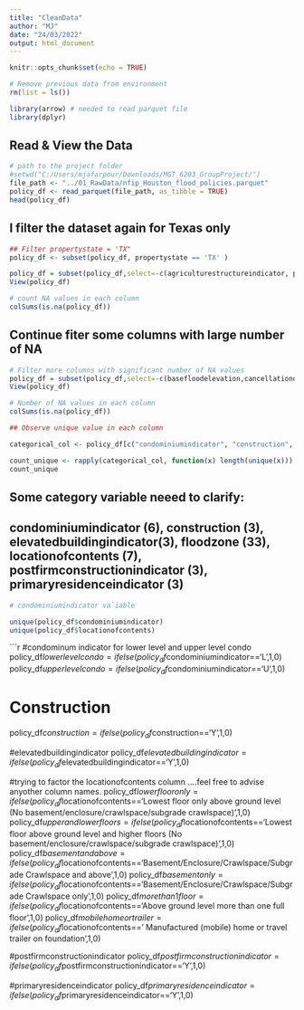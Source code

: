 ```yaml
---
title: "CleanData"
author: "MJ"
date: "24/03/2022"
output: html_document
---
```


```r
knitr::opts_chunk$set(echo = TRUE)
```

```r
# Remove previous data from environment
rm(list = ls())
```

```r
library(arrow) # needed to read parquet file
library(dplyr)
```


## Read & View the Data
```r
# path to the project folder
#setwd("C:/Users/mjafarpour/Downloads/MGT_6203_GroupProject/")
file_path <- "../01_RawData/nfip_Houston_flood_policies.parquet"
policy_df <- read_parquet(file_path, as_tibble = TRUE)
head(policy_df)
```

## I filter the dataset again for Texas only 
```r
## Filter propertystate = 'TX"
policy_df <- subset(policy_df, propertystate == 'TX' )
```


```r
policy_df = subset(policy_df,select=-c(agriculturestructureindicator, propertystate, reportedcity, houseofworshipindicator,nonprofitindicator,regularemergencyprogramindicator,smallbusinessindicatorbuilding,hfiaasurcharge))
View(policy_df)
```

```r
# count NA values in each column
colSums(is.na(policy_df))
```

## Continue fiter some columns with large number of NA

```r
# Filter more columns with significant number of NA values
policy_df = subset(policy_df,select=-c(basefloodelevation,cancellationdateoffloodpolicy, countycode, elevationcertificateindicator, lowestadjacentgrade, lowestfloorelevation, obstructiontype))                          
View(policy_df)
```

```r
# Number of NA values in each column
colSums(is.na(policy_df))
```
```r
## Observe unique value in each column

categorical_col <- policy_df[c("condominiumindicator", "construction", "elevatedbuildingindicator", "floodzone", "locationofcontents", "postfirmconstructionindicator", "primaryresidenceindicator")]

count_unique <- rapply(categorical_col, function(x) length(unique(x)))
count_unique
```
## Some category variable neeed to clarify:
## condominiumindicator (6), construction (3), elevatedbuildingindicator(3), floodzone (33), locationofcontents (7), postfirmconstructionindicator (3), primaryresidenceindicator (3)
```r
# condominiumindicator vảiable

unique(policy_df$condominiumindicator)
unique(policy_df$locationofcontents)

```
```r

#condominum indicator for lower level and upper level condo
policy_df$lowerlevelcondo=ifelse(policy_df$condominiumindicator=='L',1,0)
policy_df$upperlevelcondo=ifelse(policy_df$condominiumindicator=='U',1,0)

# Construction
policy_df$construction=ifelse(policy_df$construction=='Y',1,0)

#elevatedbuildingindicator
policy_df$elevatedbuildingindicator=ifelse(policy_df$elevatedbuildingindicator=='Y',1,0)


#trying to factor the locationofcontents column ....feel free to advise anyother column names. 
policy_df$lowerflooronly=ifelse(policy_df$locationofcontents=='Lowest floor only above ground level (No basement/enclosure/crawlspace/subgrade crawlspace)',1,0)
policy_df$upperandlowerfloors=ifelse(policy_df$locationofcontents=='Lowest floor above ground level and higher floors (No basement/enclosure/crawlspace/subgrade crawlspace)',1,0)
policy_df$basementandabove=ifelse(policy_df$locationofcontents=='Basement/Enclosure/Crawlspace/Subgrade Crawlspace and above',1,0)
policy_df$basementonly=ifelse(policy_df$locationofcontents=='Basement/Enclosure/Crawlspace/Subgrade Crawlspace only',1,0)
policy_df$morethan1floor=ifelse(policy_df$locationofcontents=='Above ground level more than one full floor',1,0)
policy_df$mobilehomeortrailer=ifelse(policy_df$locationofcontents==' Manufactured (mobile) home or travel trailer on foundation',1,0)

#postfirmconstructionindicator
policy_df$postfirmconstructionindicator=ifelse(policy_df$postfirmconstructionindicator=='Y',1,0)

#primaryresidenceindicator
policy_df$primaryresidenceindicator=ifelse(policy_df$primaryresidenceindicator=='Y',1,0)